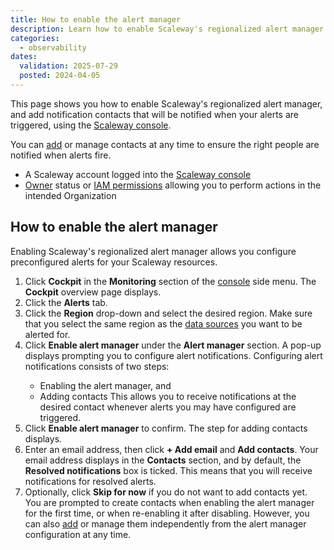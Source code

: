 ```yaml
---
title: How to enable the alert manager
description: Learn how to enable Scaleway's regionalized alert manager and add contacts to configure alert notifications for your resources.
categories:
  - observability
dates:
  validation: 2025-07-29
  posted: 2024-04-05
---
```



This page shows you how to enable Scaleway's regionalized alert manager, and add notification contacts that will be notified when your alerts are triggered, using the [Scaleway console](https://console.scaleway.com/).

You can [add](/cockpit/how-to/add-contact-points/) or manage contacts at any time to ensure the right people are notified when alerts fire.

<Requirements />

  - A Scaleway account logged into the [Scaleway console](https://console.scaleway.com)
  - [Owner](/iam/concepts/#owner) status or [IAM permissions](/iam/concepts/#permission) allowing you to perform actions in the intended Organization

## How to enable the alert manager

Enabling Scaleway's regionalized alert manager allows you configure preconfigured alerts for your Scaleway resources.

1. Click **Cockpit** in the **Monitoring** section of the [console](https://console.scaleway.com/) side menu. The **Cockpit** overview page displays.
2. Click the **Alerts** tab.
3. Click the **Region** drop-down and select the desired region.
      <Message type="important">
        Make sure that you select the same region as the [data sources](/cockpit/concepts/#data-sources) you want to be alerted for.
      </Message>
4. Click **Enable alert manager** under the **Alert manager** section. A pop-up displays prompting you to configure alert notifications.
    <Message type="tip">
      Configuring alert notifications consists of two steps:
      - Enabling the alert manager, and
      - Adding contacts
      This allows you to receive notifications at the desired contact whenever alerts you may have configured are triggered.
    </Message>
5. Click **Enable alert manager** to confirm. The step for adding contacts displays.
6. Enter an email address, then click **+ Add email** and **Add contacts**. Your email address displays in the **Contacts** section, and by default, the **Resolved notifications** box is ticked. This means that you will receive notifications for resolved alerts.
7. Optionally, click **Skip for now** if you do not want to add contacts yet.
    <Message type="note">
     You are prompted to create contacts when enabling the alert manager for the first time, or when re-enabling it after disabling. However, you can also [add](/cockpit/how-to/add-contact-points/) or manage them independently from the alert manager configuration at any time.
    </Message>

